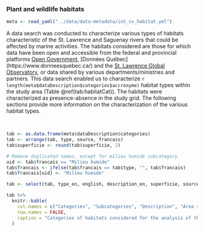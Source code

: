 ### Plant and wildlife habitats {#habitat}

```r
meta <- read_yaml("../data/data-metadata/int_cv_habitat.yml")
```

A data search was conducted to characterize various types of habitats characteristic of the St. Lawrence and Saguenay rivers that could be affected by marine activities. The habitats considered are those for which data have been open and accessible from the federal and provincial platforms [Open Government](https://open.canada.ca/en), [Données Québec] (https://www.donneesquebec.ca/) and the [St. Lawrence Global Observatory](https://ogsl.ca/), or data shared by various departments/ministries and partners. This data search enabled us to characterize `r length(meta$dataDescription$categories$accronyme)` habitat types within the study area (Table \@ref(tab:habitatCat)). The habitats were characterized as presence-absence in the study grid. The following sections provide more information on the characterization of the various habitat types.



<br/>

```r
tab <- as.data.frame(meta$dataDescription$categories)
tab <- arrange(tab, type, source, francais)
tab$superficie <- round(tab$superficie, 2)

# Remove duplicated names, except for milieu humide subcategory
uid <- tab$francais == "Milieu humide"
tab$francais <- ifelse(tab$francais == tab$type, "", tab$francais)
tab$francais[uid] <- "Milieu humide"

tab <- select(tab, type_en, english, description_en, superficie, source)

tab %>%
  knitr::kable(
    col.names = c("Categories", "Subcategories", "Description", "Area $km^2$", "Source$^*$"),
    row.names = FALSE,
    caption = "Categories of habitats considered for the analysis of the cumulative effects of navigation in the St. Lawrence and the Saguenay river and their total area in the study area. $^*$See [Appendix 1](#annexe1) for more details on data sources."
  )
```

<br/>
